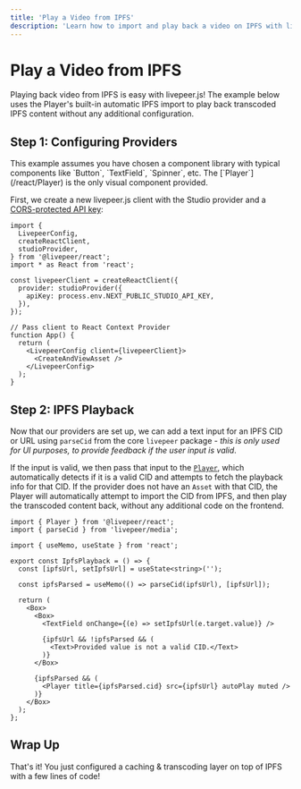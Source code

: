 ```yaml
---
title: 'Play a Video from IPFS'
description: 'Learn how to import and play back a video on IPFS with livepeer.js'
---
```



# Play a Video from IPFS

Playing back video from IPFS is easy with livepeer.js! The example below uses the Player's built-in automatic IPFS import to
play back transcoded IPFS content without any additional configuration.

<IpfsPlayback />

## Step 1: Configuring Providers

<Callout>
  This example assumes you have chosen a component library with typical
  components like `Button`, `TextField`, `Spinner`, etc. The
  [`Player`](/react/Player) is the only visual component provided.
</Callout>

First, we create a new livepeer.js client with the Studio provider and a [CORS-protected API key](/react/providers/studio#apikey):

```tsx
import {
  LivepeerConfig,
  createReactClient,
  studioProvider,
} from '@livepeer/react';
import * as React from 'react';

const livepeerClient = createReactClient({
  provider: studioProvider({
    apiKey: process.env.NEXT_PUBLIC_STUDIO_API_KEY,
  }),
});

// Pass client to React Context Provider
function App() {
  return (
    <LivepeerConfig client={livepeerClient}>
      <CreateAndViewAsset />
    </LivepeerConfig>
  );
}
```

## Step 2: IPFS Playback

Now that our providers are set up, we can add a text input for an IPFS CID or URL using `parseCid` from the core `livepeer` package - _this is only
used for UI purposes, to provide feedback if the user input is valid_.

If the input is valid, we then pass that input to the [`Player`](/react/Player), which automatically detects if it is a valid CID and attempts
to fetch the playback info for that CID. If the provider does not have an `Asset` with that CID, the Player will automatically attempt
to import the CID from IPFS, and then play the transcoded content back, without any additional code on the frontend.

```tsx
import { Player } from '@livepeer/react';
import { parseCid } from 'livepeer/media';

import { useMemo, useState } from 'react';

export const IpfsPlayback = () => {
  const [ipfsUrl, setIpfsUrl] = useState<string>('');

  const ipfsParsed = useMemo(() => parseCid(ipfsUrl), [ipfsUrl]);

  return (
    <Box>
      <Box>
        <TextField onChange={(e) => setIpfsUrl(e.target.value)} />

        {ipfsUrl && !ipfsParsed && (
          <Text>Provided value is not a valid CID.</Text>
        )}
      </Box>

      {ipfsParsed && (
        <Player title={ipfsParsed.cid} src={ipfsUrl} autoPlay muted />
      )}
    </Box>
  );
};
```

## Wrap Up

That's it! You just configured a caching & transcoding layer on top of IPFS with a few lines of code!
